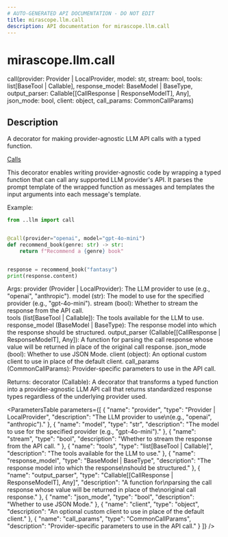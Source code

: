 ```yaml
---
# AUTO-GENERATED API DOCUMENTATION - DO NOT EDIT
title: mirascope.llm.call
description: API documentation for mirascope.llm.call
---
```


# mirascope.llm.call

<ApiType type="Alias" />

<ApiSignature>
call(provider: Provider | LocalProvider, model: str, stream: bool, tools: list[BaseTool | Callable], response_model: BaseModel | BaseType, output_parser: Callable[[CallResponse | ResponseModelT], Any], json_mode: bool, client: object, call_params: CommonCallParams)
</ApiSignature>

## Description

A decorator for making provider-agnostic LLM API calls with a typed function.

<Info title="Usage">

[Calls](/docs/mirascope/learn/calls)

</Info>


This decorator enables writing provider-agnostic code by wrapping a typed function 
that can call any supported LLM provider's API. It parses the prompt template of 
the wrapped function as messages and templates the input arguments into each message's 
template.

Example:

```python
from ..llm import call


@call(provider="openai", model="gpt-4o-mini")
def recommend_book(genre: str) -> str:
    return f"Recommend a {genre} book"


response = recommend_book("fantasy")
print(response.content)
```

Args:
    provider (Provider | LocalProvider): The LLM provider to use
        (e.g., "openai", "anthropic").
    model (str): The model to use for the specified provider (e.g., "gpt-4o-mini").
    stream (bool): Whether to stream the response from the API call.  
    tools (list[BaseTool | Callable]): The tools available for the LLM to use.
    response_model (BaseModel | BaseType): The response model into which the response
        should be structured.
    output_parser (Callable[[CallResponse | ResponseModelT], Any]): A function for
        parsing the call response whose value will be returned in place of the
        original call response.
    json_mode (bool): Whether to use JSON Mode.
    client (object): An optional custom client to use in place of the default client.
    call_params (CommonCallParams): Provider-specific parameters to use in the API call.

Returns:
    decorator (Callable): A decorator that transforms a typed function into a
        provider-agnostic LLM API call that returns standardized response types
        regardless of the underlying provider used.

<ParametersTable
  parameters={[
  {
    "name": "provider",
    "type": "Provider | LocalProvider",
    "description": "The LLM provider to use\n(e.g., \"openai\", \"anthropic\")."
  },
  {
    "name": "model",
    "type": "str",
    "description": "The model to use for the specified provider (e.g., \"gpt-4o-mini\")."
  },
  {
    "name": "stream",
    "type": "bool",
    "description": "Whether to stream the response from the API call.  "
  },
  {
    "name": "tools",
    "type": "list[BaseTool | Callable]",
    "description": "The tools available for the LLM to use."
  },
  {
    "name": "response_model",
    "type": "BaseModel | BaseType",
    "description": "The response model into which the response\nshould be structured."
  },
  {
    "name": "output_parser",
    "type": "Callable[[CallResponse | ResponseModelT], Any]",
    "description": "A function for\nparsing the call response whose value will be returned in place of the\noriginal call response."
  },
  {
    "name": "json_mode",
    "type": "bool",
    "description": "Whether to use JSON Mode."
  },
  {
    "name": "client",
    "type": "object",
    "description": "An optional custom client to use in place of the default client."
  },
  {
    "name": "call_params",
    "type": "CommonCallParams",
    "description": "Provider-specific parameters to use in the API call."
  }
]}
/>

<ReturnType
  type="Callable"
  description="A decorator that transforms a typed function into a\nprovider-agnostic LLM API call that returns standardized response types\nregardless of the underlying provider used."
/>


